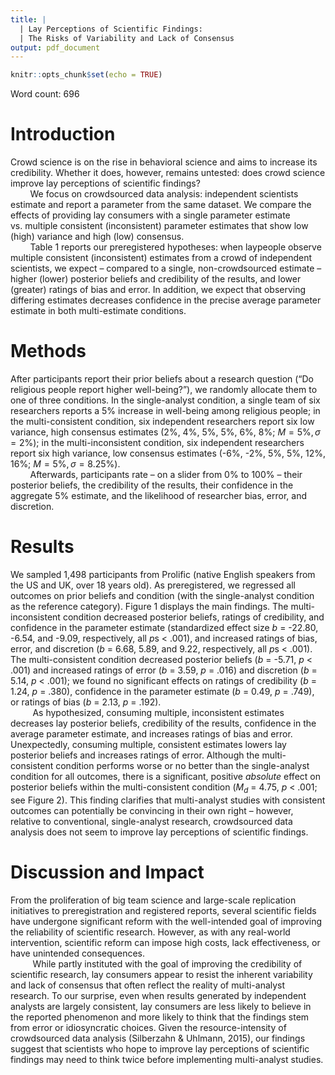 ```yaml
---
title: |
  | Lay Perceptions of Scientific Findings:
  | The Risks of Variability and Lack of Consensus
output: pdf_document
---
```


```r
knitr::opts_chunk$set(echo = TRUE)
```

Word count: 696

# Introduction

Crowd science is on the rise in behavioral science and aims to increase its credibility. Whether it does, however, remains untested: does crowd science improve lay perceptions of scientific findings?  
 $~~~~~~~$ We focus on crowdsourced data analysis: independent scientists estimate and report a parameter from the same dataset. We compare the effects of providing lay consumers with a single parameter estimate vs. multiple consistent (inconsistent) parameter estimates that show low (high) variance and high (low) consensus.  
 $~~~~~~~$ Table 1 reports our preregistered hypotheses: when laypeople observe multiple consistent (inconsistent) estimates from a crowd of independent scientists, we expect -- compared to a single, non-crowdsourced estimate -- higher (lower) posterior beliefs and credibility of the results, and lower (greater) ratings of bias and error. In addition, we expect that observing differing estimates decreases confidence in the precise average parameter estimate in both multi-estimate conditions.

# Methods

After participants report their prior beliefs about a research question ("Do religious people report higher well-being?"), we randomly allocate them to one of three conditions. In the single-analyst condition, a single team of six researchers reports a 5% increase in well-being among religious people; in the multi-consistent condition, six independent researchers report six low variance, high consensus estimates (2%, 4%, 5%, 5%, 6%, 8%; $M = 5\%, \sigma = 2\%$); in the multi-inconsistent condition, six independent researchers report six high variance, low consensus estimates (-6%, -2%, 5%, 5%, 12%, 16%; $M = 5\%, \sigma = 8.25\%$).  
 $~~~~~~~$ Afterwards, participants rate -- on a slider from 0% to 100% -- their posterior beliefs, the credibility of the results, their confidence in the aggregate 5% estimate, and the likelihood of researcher bias, error, and discretion.

# Results

We sampled 1,498 participants from Prolific (native English speakers from the US and UK, over 18 years old). As preregistered, we regressed all outcomes on prior beliefs and condition (with the single-analyst condition as the reference category). Figure 1 displays the main findings. The multi-inconsistent condition decreased posterior beliefs, ratings of credibility, and confidence in the parameter estimate (standardized effect size *b* = -22.80, -6.54, and -9.09, respectively, all *p*s < .001), and increased ratings of bias, error, and discretion  (*b* = 6.68, 5.89, and 9.22, respectively, all *p*s < .001). The multi-consistent condition decreased posterior beliefs (*b* = -5.71, *p* < .001) and increased ratings of error (*b* = 3.59, *p* = .016) and discretion (*b* = 5.14, *p* < .001); we found no significant effects on ratings of credibility (*b* = 1.24, *p* = .380), confidence in the parameter estimate (*b* = 0.49, *p* = .749), or ratings of bias (*b* = 2.13, *p* = .192).     
 $~~~~~~~~$ As hypothesized, consuming multiple, inconsistent estimates decreases lay posterior beliefs, credibility of the results, confidence in the average parameter estimate, and increases ratings of bias and error. Unexpectedly, consuming multiple, consistent estimates lowers lay posterior beliefs and increases ratings of error. Although the multi-consistent condition performs worse or no better than the single-analyst condition for all outcomes, there is a significant, positive *absolute* effect on posterior beliefs within the multi-consistent condition ($M_d$ = 4.75, *p* < .001; see Figure 2). This finding clarifies that multi-analyst studies with consistent outcomes can potentially be convincing in their own right -- however, relative to conventional, single-analyst research, crowdsourced data analysis does not seem to improve lay perceptions of scientific findings.

# Discussion and Impact

From the proliferation of big team science and large-scale replication initiatives to preregistration and registered reports, several scientific fields have undergone significant reform with the well-intended goal of improving the reliability of scientific research. However, as with any real-world intervention, scientific reform can impose high costs, lack effectiveness, or have unintended consequences.  
 $~~~~~~~~$ While partly instituted with the goal of improving the credibility of scientific research, lay consumers appear to resist the inherent variability and lack of consensus that often reflect the reality of multi-analyst research. To our surprise, even when results generated by independent analysts are largely consistent, lay consumers are less likely to believe in the reported phenomenon and more likely to think that the findings stem from error or idiosyncratic choices. Given the resource-intensity of crowdsourced data analysis (Silberzahn & Uhlmann, 2015), our findings suggest that scientists who hope to improve lay perceptions of scientific findings may need to think twice before implementing multi-analyst studies. 


